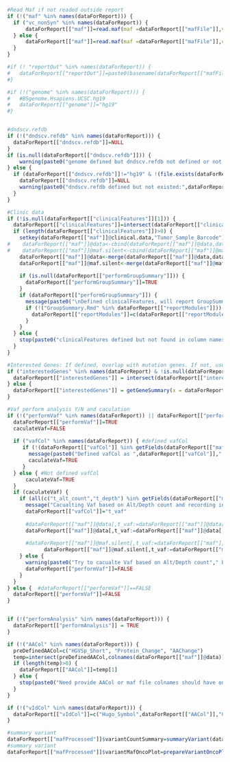 
```r
#Read Maf if not readed outside report
if (!("maf" %in% names(dataForReport))) {
  if ("vc_nonSyn" %in% names(dataForReport)) {
	  dataForReport[["maf"]]=read.maf(maf =dataForReport[["mafFile"]],vc_nonSyn=dataForReport[["vc_nonSyn"]],clinicalData=dataForReport[["clinicalData"]],verbose=FALSE)
  } else {
	  dataForReport[["maf"]]=read.maf(maf =dataForReport[["mafFile"]],clinicalData=dataForReport[["clinicalData"]],verbose=FALSE)
  }
}

#if (! "reportOut" %in% names(dataForReport)) {
#	dataForReport[["reportOut"]]=paste0(basename(dataForReport[["mafFile"]]),".report.html")
#}

#if (!("genome" %in% names(dataForReport))) {
#	#BSgenome.Hsapiens.UCSC.hg19
#	dataForReport[["genome"]]="hg19"
#}


#dndscv.refdb
if (!("dndscv.refdb" %in% names(dataForReport))) {
  dataForReport[["dndscv.refdb"]]=NULL
}
if (is.null(dataForReport[["dndscv.refdb"]])) {
  	warning(paste0("genome defined but dndscv.refdb not defined or not existed. Can't do dndscv"))
} else {
  if (dataForReport[["dndscv.refdb"]]!="hg19" & !(file.exists(dataForReport[["dndscv.refdb"]]))) {
    dataForReport[["dndscv.refdb"]]=NULL
    warning(paste0("dndscv.refdb defined but not existed:",dataForReport[["dndscv.refdb"]],". Can't do dndscv"))
  }
}

#Clinic data
if (!is.null(dataForReport[["clinicalFeatures"]][1])) {
  dataForReport[["clinicalFeatures"]]=intersect(dataForReport[["clinicalFeatures"]],colnames(dataForReport[["maf"]]@clinical.data))
  if (length(dataForReport[["clinicalFeatures"]])>0) {
    setkey(dataForReport[["maf"]]@clinical.data,"Tumor_Sample_Barcode")
#    dataForReport[["maf"]]@data<-cbind(dataForReport[["maf"]]@data,dataForReport[["maf"]]@clinical.data[.(dataForReport[["maf"]]@data$Tumor_Sample_Barcode),])
#    dataForReport[["maf"]]@maf.silent<-cbind(dataForReport[["maf"]]@maf.silent,dataForReport[["maf"]]@clinical.data[.(dataForReport[["maf"]]@maf.silent$Tumor_Sample_Barcode),])
    dataForReport[["maf"]]@data<-merge(dataForReport[["maf"]]@data,dataForReport[["maf"]]@clinical.data,by="Tumor_Sample_Barcode",all.x = TRUE,sort=FALSE)
    dataForReport[["maf"]]@maf.silent<-merge(dataForReport[["maf"]]@maf.silent,dataForReport[["maf"]]@clinical.data,by="Tumor_Sample_Barcode",all.x = TRUE,sort=FALSE)
    
    if (is.null(dataForReport[["performGroupSummary"]])) {
      dataForReport[["performGroupSummary"]]=TRUE
    }
    if (dataForReport[["performGroupSummary"]]) {
      message(paste0("\nDefined clinicalFeatures, will report GroupSummary\n"))
      if (!("GroupSummary.Rmd" %in% dataForReport[["reportModules"]])) {
        dataForReport[["reportModules"]]=c(dataForReport[["reportModules"]],"GroupSummary.Rmd")
      }
    }
  } else {
    stop(paste0("clinicalFeatures defined but not found in column names of clinicalData"))
  }
}

#Interested Genes: If defined, overlap with mutation genes. If not, use top 10 genes
if ("interestedGenes" %in% names(dataForReport) & !is.null(dataForReport[["interestedGenes"]])) {
  dataForReport[["interestedGenes"]] = intersect(dataForReport[["interestedGenes"]],getGeneSummary(x = dataForReport[["maf"]])[, Hugo_Symbol])
} else {
  dataForReport[["interestedGenes"]] = getGeneSummary(x = dataForReport[["maf"]])[1:10, Hugo_Symbol]
}

#Vaf perform analysis Y/N and caculation
if (!("performVaf" %in% names(dataForReport)) || dataForReport[["performVaf"]]) { #Not defined or dataForReport[["performVaf"]]==TRUE
  dataForReport[["performVaf"]]=TRUE
  caculateVaf=FALSE
  
  if ("vafCol" %in% names(dataForReport)) { #defined vafCol
     if (!(dataForReport[["vafCol"]] %in% getFields(dataForReport[["maf"]]))) { #defined vafCol NOT in maf data column
       message(paste0("Defined vafCol as ",dataForReport[["vafCol"]]," but not found in maf." ))
       caculateVaf=TRUE
     }
  } else { #Not defined vafCol
      caculateVaf=TRUE
  }
  if (caculateVaf) {
    if (all(c("t_alt_count","t_depth") %in% getFields(dataForReport[["maf"]]))) {
      message("Cacualting Vaf based on Alt/Depth count and recording in t_vaf column")
      dataForReport[["vafCol"]]="t_vaf"
    
      #dataForReport[["maf"]]@data[,t_vaf:=dataForReport[["maf"]]@data[,t_alt_count]/(dataForReport[["maf"]]@data[,t_alt_count]+dataForReport[["maf"]]@data[,t_ref_count])]
      dataForReport[["maf"]]@data[,t_vaf:=dataForReport[["maf"]]@data[,t_alt_count]/as.integer(dataForReport[["maf"]]@data[,t_depth])]
      
      #dataForReport[["maf"]]@maf.silent[,t_vaf:=dataForReport[["maf"]]@maf.silent[,t_alt_count]/(dataForReport[["maf"]]@maf.silent[,t_alt_count]+dataForReport[["maf"]]@maf.silent[,t_ref_count])]
            dataForReport[["maf"]]@maf.silent[,t_vaf:=dataForReport[["maf"]]@maf.silent[,t_alt_count]/as.integer(dataForReport[["maf"]]@maf.silent[,t_depth])]
    } else {
      warning(paste0("Try to cacualte Vaf based on Alt/Depth count"," but t_alt_count or t_depth not found in maf." ))
      dataForReport[["performVaf"]]=FALSE
    }
  }
} else {  #dataForReport[["performVaf"]]==FALSE
  dataForReport[["performVaf"]]=FALSE
}


if (!("performAnalysis" %in% names(dataForReport))) {
  dataForReport[["performAnalysis"]] = TRUE
}

if (!("AACol" %in% names(dataForReport))) {
  preDefinedAACol=c("HGVSp_Short", "Protein_Change", "AAChange")
  temp=intersect(preDefinedAACol,colnames(dataForReport[["maf"]]@data))
  if (length(temp)>0) {
    dataForReport[["AACol"]]=temp[1]
  } else {
    stop(paste0("Need provide AACol or maf file colnames should have one of ", paste0(preDefinedAACol,collapse=";")))
  }
}

if (!("vIdCol" %in% names(dataForReport))) {
  dataForReport[["vIdCol"]]=c("Hugo_Symbol",dataForReport[["AACol"]],"Chromosome","Start_Position","End_Position","Reference_Allele","Tumor_Seq_Allele2")
}

#summary variant
dataForReport[["mafProcessed"]]$variantCountSummary=summaryVariant(dataForReport[["maf"]],vIdCol=dataForReport[["vIdCol"]])
#summary variant
dataForReport[["mafProcessed"]]$variantMafOncoPlot=prepareVariantOncoPlot(dataForReport[["maf"]],AACol=dataForReport[["AACol"]])

```


